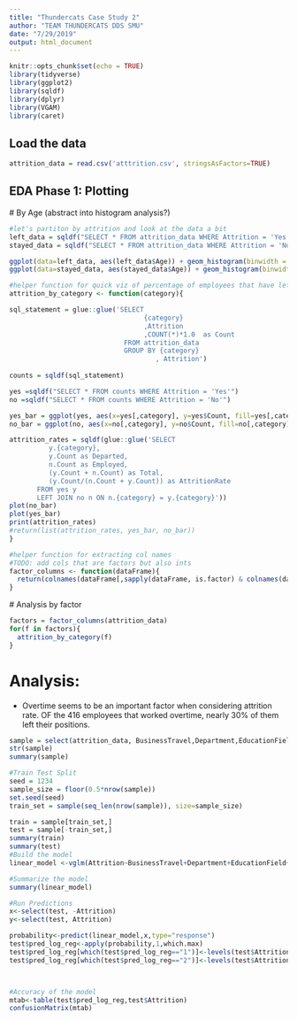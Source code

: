 ```yaml
---
title: "Thundercats Case Study 2"
author: "TEAM THUNDERCATS DDS SMU"
date: "7/29/2019"
output: html_document
---
```


```r
knitr::opts_chunk$set(echo = TRUE)
library(tidyverse)
library(ggplot2)
library(sqldf)
library(dplyr)
library(VGAM)
library(caret)

```

## Load the data
```r
attrition_data = read.csv('atttrition.csv', stringsAsFactors=TRUE)

```
## EDA Phase 1: Plotting
  
  # By Age (abstract into histogram analysis?)
```r
#let's partiton by attrition and look at the data a bit
left_data = sqldf("SELECT * FROM attrition_data WHERE Attrition = 'Yes'")
stayed_data = sqldf("SELECT * FROM attrition_data WHERE Attrition = 'No'")

ggplot(data=left_data, aes(left_data$Age)) + geom_histogram(binwidth = 3) 
ggplot(data=stayed_data, aes(stayed_data$Age)) + geom_histogram(binwidth = 3) 

```

```r
#helper function for quick viz of percentage of employees that have left
attrition_by_category <- function(category){

sql_statement = glue::glue('SELECT 
                                  {category}
                                  ,Attrition
                                  ,COUNT(*)*1.0  as Count
                             FROM attrition_data 
                             GROUP BY {category}
                                     , Attrition')  
  
counts = sqldf(sql_statement)

yes =sqldf("SELECT * FROM counts WHERE Attrition = 'Yes'")
no =sqldf("SELECT * FROM counts WHERE Attrition = 'No'")

yes_bar = ggplot(yes, aes(x=yes[,category], y=yes$Count, fill=yes[,category])) + geom_bar(stat = "identity") + labs(x = category, y='# Attrition', fill=category) 
no_bar = ggplot(no, aes(x=no[,category], y=no$Count, fill=no[,category])) + geom_bar(stat = "identity") + labs(x = category, y='# Attrition', fill=category) 

attrition_rates = sqldf(glue::glue('SELECT
          y.{category},
          y.Count as Departed,
          n.Count as Employed,
          (y.Count + n.Count) as Total,
          (y.Count/(n.Count + y.Count)) as AttritionRate
       FROM yes y
       LEFT JOIN no n ON n.{category} = y.{category}'))
plot(no_bar)
plot(yes_bar)
print(attrition_rates)
#return(list(attrition_rates, yes_bar, no_bar))
}

#helper function for extracting col names
#TODO: add cols that are factors but also ints 
factor_columns <- function(dataFrame){
  return(colnames(dataFrame[,sapply(dataFrame, is.factor) & colnames(dataFrame) != "id"]))
}
```

 # Analysis by factor


```r
factors = factor_columns(attrition_data)
for(f in factors){
  attrition_by_category(f)
}

```
# Analysis:
  
  - Overtime seems to be an important factor when considering attrition rate. OF the 416 employees that worked overtime, nearly 30% of them left their positions.
  
```r
sample = select(attrition_data, BusinessTravel,Department,EducationField,Attrition, OverTime)
str(sample)
summary(sample)

#Train Test Split
seed = 1234
sample_size = floor(0.5*nrow(sample))
set.seed(seed)
train_set = sample(seq_len(nrow(sample)), size=sample_size)

train = sample[train_set,]
test = sample[-train_set,]
summary(train)
summary(test)
#Build the model
linear_model <-vglm(Attrition~BusinessTravel+Department+EducationField+OverTime,family = "multinomial",data=train)

#Summarize the model
summary(linear_model)

#Run Predictions
x<-select(test, -Attrition)
y<-select(test, Attrition)

probability<-predict(linear_model,x,type="response")
test$pred_log_reg<-apply(probability,1,which.max)
test$pred_log_reg[which(test$pred_log_reg=="1")]<-levels(test$Attrition)[1]
test$pred_log_reg[which(test$pred_log_reg=="2")]<-levels(test$Attrition)[2]



#Accuracy of the model
mtab<-table(test$pred_log_reg,test$Attrition)
confusionMatrix(mtab)

```
